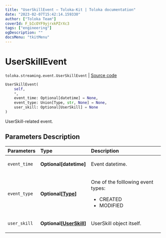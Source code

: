 ```yaml
---
title: "UserSkillEvent — Toloka-Kit | Toloka documentation"
date: "2023-02-07T15:42:14.159330"
author: ["Toloka Team"]
coverId: F_bIcOYF9yjrxkPZrXc3
tags: ["engineering"]
ogDescription: ""
docsMenu: "tkitMenu"
---
```


# UserSkillEvent
`toloka.streaming.event.UserSkillEvent` | [Source code](https://github.com/Toloka/toloka-kit/blob/v1.1.3/src/streaming/event.py#L75)

```python
UserSkillEvent(
    self,
    *,
    event_time: Optional[datetime] = None,
    event_type: Union[Type, str, None] = None,
    user_skill: Optional[UserSkill] = None
)
```

UserSkill-related event.

## Parameters Description

| Parameters | Type | Description |
| :----------| :----| :-----------|
`event_time`|**Optional\[datetime\]**|<p>Event datetime.</p>
`event_type`|**Optional\[[Type](/docs/toloka-kit/reference/toloka.streaming.event.UserSkillEvent.Type)\]**|<p>One of the folllowing event types:</p> <ul> <li>CREATED</li> <li>MODIFIED</li> </ul>
`user_skill`|**Optional\[[UserSkill](/docs/toloka-kit/reference/toloka.client.user_skill.UserSkill)\]**|<p>UserSkill object itself.</p>
